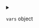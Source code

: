 
<details>
<summary>

`vars`  <span class="config-field-type">object</span> 

</summary>

Vars defines key/value pairs where the key is the name of the variable and the value is a regular expression used to match the variable's value.
When multiple keys are specified, they must all evaluate to true to activate the profile.

</details>
